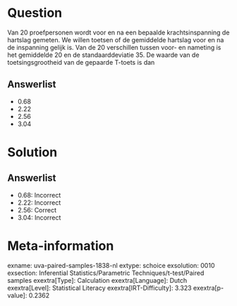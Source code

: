 Question
========

Van 20 proefpersonen wordt voor en na een bepaalde krachtsinspanning de
hartslag gemeten. We willen toetsen of de gemiddelde hartslag voor en na
de inspanning gelijk is. Van de 20 verschillen tussen voor- en nameting
is het gemiddelde 20 en de standaarddeviatie 35. De waarde van de
toetsingsgrootheid van de gepaarde T-toets is dan

Answerlist
----------

* 0.68
* 2.22
* 2.56
* 3.04

Solution
========

Answerlist
----------

* 0.68: Incorrect
* 2.22: Incorrect
* 2.56: Correct
* 3.04: Incorrect

Meta-information
================
exname: uva-paired-samples-1838-nl
extype: schoice
exsolution: 0010
exsection: Inferential Statistics/Parametric Techniques/t-test/Paired samples
exextra[Type]: Calculation
exextra[Language]: Dutch
exextra[Level]: Statistical Literacy
exextra[IRT-Difficulty]: 3.323
exextra[p-value]: 0.2362
